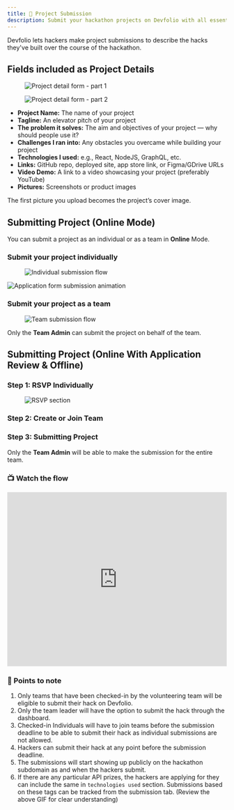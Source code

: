 ```yaml
---
title: 📝 Project Submission
description: Submit your hackathon projects on Devfolio with all essential details like problem, tech, and demo.
---
```



Devfolio lets hackers make project submissions to describe the hacks they've built over the course of the hackathon.

## Fields included as Project Details

<figure>
  <img src="/assets/image-21.png" alt="Project detail form - part 1" />
</figure>

<figure>
  <img src="/assets/image-20.png" alt="Project detail form - part 2" />
</figure>

- **Project Name:** The name of your project
- **Tagline:** An elevator pitch of your project
- **The problem it solves:** The aim and objectives of your project — why should people use it?
- **Challenges I ran into:** Any obstacles you overcame while building your project
- **Technologies I used:** e.g., React, NodeJS, GraphQL, etc.
- **Links:** GitHub repo, deployed site, app store link, or Figma/GDrive URLs
- **Video Demo:** A link to a video showcasing your project (preferably YouTube)
- **Pictures:** Screenshots or product images

<Callout type="info">
  The first picture you upload becomes the project’s cover image.
</Callout>



## Submitting Project (Online Mode)

<Callout type="info">
  You can submit a project as an individual or as a team in <strong>Online</strong> Mode.
</Callout>

### Submit your project individually

<figure>
  <img src="/assets/Google-Chrome.gif" alt="Individual submission flow" />
</figure>

<div className="flex justify-center my-4">
  <img src="/assets/20210202_103459634-2.gif" alt="Application form submission animation" />
</div>


### Submit your project as a team

<figure>
  <img src="/assets/20210202_112248526-2.gif" alt="Team submission flow" />
</figure>

<Callout type="warning">
  Only the <strong>Team Admin</strong> can submit the project on behalf of the team.
</Callout>



## Submitting Project (Online With Application Review & Offline)

### Step 1: RSVP Individually

<figure>
  <img src="/assets/Area.gif" alt="RSVP section" />
</figure>



### Step 2: Create or Join Team

<Card
  title="🤼 Create/Join a Team"
  href="/docs/guide/participating-in-hackathons/create-join-a-team"
/>



### Step 3: Submitting Project

<Callout type="warning">
  Only the <strong>Team Admin</strong> will be able to make the submission for the entire team.
</Callout>

### 📺 Watch the flow

<iframe width="100%" height="400" src="https://www.youtube.com/embed/O4YPv587d68" title="Project submission walkthrough" frameborder="0" allowfullscreen></iframe>


### 📝 Points to note

1. Only teams that have been checked-in by the volunteering team will be eligible to submit their hack on Devfolio.
2. Only the team leader will have the option to submit the hack through the dashboard.
3. Checked-in Individuals will have to join teams before the submission deadline to be able to submit their hack as individual submissions are not allowed.
4. Hackers can submit their hack at any point before the submission deadline.
5. The submissions will start showing up publicly on the hackathon subdomain as and when the hackers submit.
6. If there are any particular API prizes, the hackers are applying for they can include the same in `technologies used` section. Submissions based on these tags can be tracked from the submission tab. (Review the above GIF for clear understanding)
